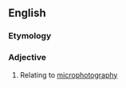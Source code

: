 ==English==

===Etymology===
{{rfe|lang=en}}

===Adjective===
{{en-adj|-}}

# Relating to [[microphotography]]